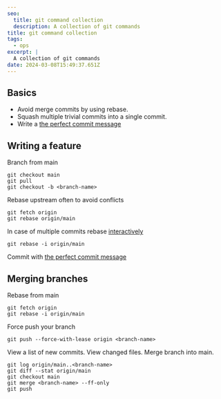 ```yaml
---
seo:
  title: git command collection
  description: A collection of git commands
title: git command collection
tags:
  - ops
excerpt: |
  A collection of git commands
date: 2024-03-08T15:49:37.651Z
---
```


## Basics

- Avoid merge commits by using rebase.
- Squash multiple trivial commits into a single commit.
- Write
  a [the perfect commit message](https://www.nerdfish.be/blog/2022/02/writing-the-perfect-git-commit-message/)

## Writing a feature

Branch from main

```
git checkout main
git pull
git checkout -b <branch-name>
```

Rebase upstream often to avoid conflicts

```
git fetch origin
git rebase origin/main
```

In case of multiple commits rebase
[interactively](https://help.github.com/articles/about-git-rebase/)

```
git rebase -i origin/main
```

Commit with
[the perfect commit message](https://www.nerdfish.be/blog/2022/02/writing-the-perfect-git-commit-message/)

## Merging branches

Rebase from main

```
git fetch origin
git rebase -i origin/main
```

Force push your branch

```
git push --force-with-lease origin <branch-name>
```

View a list of new commits. View changed files. Merge branch into main.

```
git log origin/main..<branch-name>
git diff --stat origin/main
git checkout main
git merge <branch-name> --ff-only
git push
```
